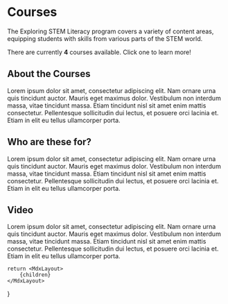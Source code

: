 
# Courses

The Exploring STEM Literacy program covers a variety of content areas, equipping students with skills from various parts of the STEM world.

There are currently <strong>4</strong> courses available. Click one to learn more!

<div className="grid max-w-sm sm:max-w-xl m-auto grid-cols-1 sm:grid-cols-2 gap-4">
<CourseCard name="Python" href="/courses/python" icon={FaPython}/>
<CourseCard name="Rust" href="/courses/rust" icon={FaRust}/>
<CourseCard name="Data Science" href="/courses/data-science" icon={SlGraph}/>
<CourseCard name="CS For All" href="/courses/cs-for-all" icon={FaCode}/>
</div>


## About the Courses
Lorem ipsum dolor sit amet, consectetur adipiscing elit. Nam ornare urna quis tincidunt auctor. Mauris eget maximus dolor. Vestibulum non interdum massa, vitae tincidunt massa. Etiam tincidunt nisl sit amet enim mattis consectetur. Pellentesque sollicitudin dui lectus, et posuere orci lacinia et. Etiam in elit eu tellus ullamcorper porta.

## Who are these for?
Lorem ipsum dolor sit amet, consectetur adipiscing elit. Nam ornare urna quis tincidunt auctor. Mauris eget maximus dolor. Vestibulum non interdum massa, vitae tincidunt massa. Etiam tincidunt nisl sit amet enim mattis consectetur. Pellentesque sollicitudin dui lectus, et posuere orci lacinia et. Etiam in elit eu tellus ullamcorper porta.

## Video
Lorem ipsum dolor sit amet, consectetur adipiscing elit. Nam ornare urna quis tincidunt auctor. Mauris eget maximus dolor. Vestibulum non interdum massa, vitae tincidunt massa. Etiam tincidunt nisl sit amet enim mattis consectetur. Pellentesque sollicitudin dui lectus, et posuere orci lacinia et. Etiam in elit eu tellus ullamcorper porta.

	return <MdxLayout>
		{children}
	</MdxLayout>
}

